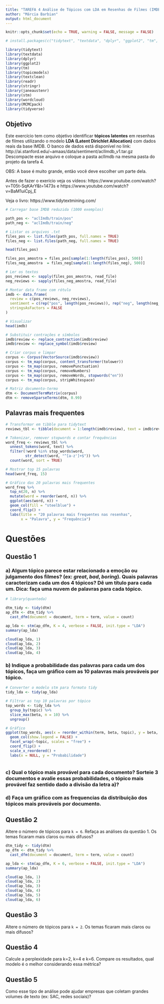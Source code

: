```yaml
---
title: "TAREFA 4 Análise de Tópicos com LDA em Resenhas de Filmes (IMDB) - Análise Multivariada"
author: "Márcia Barbian"
output: html_document
---
```


```r
knitr::opts_chunk$set(echo = TRUE, warning = FALSE, message = FALSE)
```

```r
# install.packages(c("tidytext", "textdata", "dplyr", "ggplot2", "tm", "topicmodels", "textclean"))

library(tidytext)
library(textdata)
library(dplyr)
library(ggplot2)
library(tm)
library(topicmodels)
library(textclean)
library(readr)
library(stringr)
library(janeaustenr)
library(stm)
library(wordcloud)
library(MCMCpack)
library(tidyverse)

```


## Objetivo

Este exercício tem como objetivo identificar **tópicos latentes** em resenhas de filmes utilizando o modelo **LDA (Latent Dirichlet Allocation)** com dados reais da base IMDB. O banco de dados está disponível no link: http://ai.stanford.edu/~amaas/data/sentiment/aclImdb_v1.tar.gz
Descompacte esse arquivo e coloque a pasta aclImdb na mesma pasta do projeto da tarefa 4.

OBS: A base é muito grande, então você deve escolher um parte dela.


Antes de fazer o exerício veja os vídeos: https://www.youtube.com/watch?v=T05t-SqKArY&t=1473s e https://www.youtube.com/watch?v=BaM1uiCpj_E

Veja o livro: https://www.tidytextmining.com/

```r
# Carregar base IMDB reduzida (1000 exemplos)

path_pos <- "aclImdb/train/pos"
path_neg <- "aclImdb/train/neg"

# Listar os arquivos .txt
files_pos <- list.files(path_pos, full.names = TRUE)
files_neg <- list.files(path_neg, full.names = TRUE)

head(files_pos)

files_pos_amostra = files_pos[sample(1:length(files_pos), 500)]
files_neg_amostra  = files_neg[sample(1:length(files_neg), 500)]

# Ler os textos
pos_reviews <- sapply(files_pos_amostra, read_file)
neg_reviews <- sapply(files_neg_amostra, read_file)

# Montar data frame com rótulo
imdb <- data.frame(
  review = c(pos_reviews, neg_reviews),
  sentiment = c(rep("pos", length(pos_reviews)), rep("neg", length(neg_reviews))),
  stringsAsFactors = FALSE
)

# Visualizar
head(imdb)

```

```r
# Substituir contrações e símbolos
imdb$review <- replace_contraction(imdb$review)
imdb$review <- replace_symbol(imdb$review)

# Criar corpus e limpar
corpus <- Corpus(VectorSource(imdb$review))
corpus <- tm_map(corpus, content_transformer(tolower))
corpus <- tm_map(corpus, removePunctuation)
corpus <- tm_map(corpus, removeNumbers)
corpus <- tm_map(corpus, removeWords, stopwords("en"))
corpus <- tm_map(corpus, stripWhitespace)

# Matriz documento-termo
dtm <- DocumentTermMatrix(corpus)
dtm <- removeSparseTerms(dtm, 0.99)
```

## Palavras mais frequentes

```r

# Transformar em tibble para tidytext
reviews_tbl <- tibble(document = 1:length(imdb$review), text = imdb$review)

# Tokenizar, remover stopwords e contar frequências
word_freq <- reviews_tbl %>%
  unnest_tokens(word, text) %>%
  filter(!word %in% stop_words$word,
         str_detect(word, "^[a-z']+$")) %>%
  count(word, sort = TRUE)

# Mostrar top 15 palavras
head(word_freq, 15)

# Gráfico das 20 palavras mais frequentes
word_freq %>%
  top_n(20, n) %>%
  mutate(word = reorder(word, n)) %>%
  ggplot(aes(word, n)) +
  geom_col(fill = "steelblue") +
  coord_flip() +
  labs(title = "20 palavras mais frequentes nas resenhas",
       x = "Palavra", y = "Frequência")

```


# Questões


## Questão 1 

### a) Algum tópico parece estar relacionado a emoção ou julgamento dos filmes? (ex: *great*, *bad*, *boring*).  Quais palavras caracterizam cada um dos 4 tópicos? Dê um título para cada um. Dica: faça uma nuvem de palavras para cada tópico.

```r
# library(quanteda)

dtm_tidy <- tidy(dtm) 
ap_dfm <- dtm_tidy %>%
  cast_dfm(document = document, term = term, value = count)

ap_lda <- stm(ap_dfm, K = 4, verbose = FALSE, init.type = "LDA")
summary(ap_lda)

cloud(ap_lda, 1)
cloud(ap_lda, 2)
cloud(ap_lda, 3)
cloud(ap_lda, 4)

```


### b) Indique a probabilidade das palavras para cada um dos tópicos, faça um gráfico com as 10 palavras mais prováveis por tópico.

```r

# Converter o modelo stm para formato tidy
tidy_lda <- tidy(ap_lda)

# Filtrar as top 10 palavras por tópico
top_words <- tidy_lda %>%
  group_by(topic) %>%
  slice_max(beta, n = 10) %>%
  ungroup()

# Gráfico
ggplot(top_words, aes(x = reorder_within(term, beta, topic), y = beta, fill = factor(topic))) +
  geom_col(show.legend = FALSE) +
  facet_wrap(~topic, scales = "free") +
  coord_flip() +
  scale_x_reordered() +
  labs(x = NULL, y = "Probabilidade")
  
```


### c) Qual o tópico mais provável para cada documento? Sorteie 3 documentos e avalie essas probabilidades, o tópico mais provável faz sentido dado a divisão da letra a)?

### d) Faça um gráfico com as frequencias da distribuição dos tópicos mais prováveis por documento.


## Questão 2
Altere o número de tópicos para `k = 6`. Refaça as análises da questão 1. Os temas ficaram mais claros ou mais difusos?  

```r

dtm_tidy <- tidy(dtm) 
ap_dfm <- dtm_tidy %>%
  cast_dfm(document = document, term = term, value = count)

ap_lda <- stm(ap_dfm, K = 6, verbose = FALSE, init.type = "LDA")
summary(ap_lda)

cloud(ap_lda, 1)
cloud(ap_lda, 2)
cloud(ap_lda, 3)
cloud(ap_lda, 4)
cloud(ap_lda, 5)
cloud(ap_lda, 6)
```

## Questão 3
Altere o número de tópicos para `k = 2`. Os temas ficaram mais claros ou mais difusos?  

## Questão 4
Calcule a perplexidade para k=2, k=4 e k=6. Compare os resultados, qual modelo é o melhor considerando essa métrica? 

## Questão 5
Como esse tipo de análise pode ajudar empresas que coletam grandes volumes de texto (ex: SAC, redes sociais)?  



